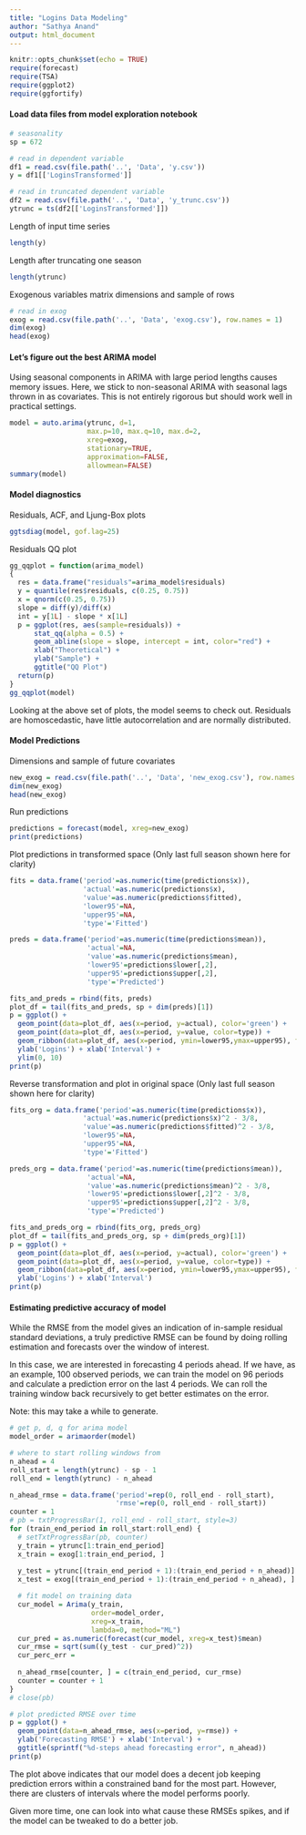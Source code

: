 ```yaml
---
title: "Logins Data Modeling"
author: "Sathya Anand"
output: html_document
---
```


```r
knitr::opts_chunk$set(echo = TRUE)
require(forecast)
require(TSA)
require(ggplot2)
require(ggfortify)
```

#### Load data files from model exploration notebook

```r
# seasonality
sp = 672

# read in dependent variable
df1 = read.csv(file.path('..', 'Data', 'y.csv'))
y = df1[['LoginsTransformed']]

# read in truncated dependent variable
df2 = read.csv(file.path('..', 'Data', 'y_trunc.csv'))
ytrunc = ts(df2[['LoginsTransformed']])
```

Length of input time series
```r
length(y)
```

Length after truncating one season
```r
length(ytrunc)
```

Exogenous variables matrix dimensions and sample of rows
```r
# read in exog
exog = read.csv(file.path('..', 'Data', 'exog.csv'), row.names = 1)
dim(exog)
head(exog)
```

#### Let's figure out the best ARIMA model

Using seasonal components in ARIMA with large period lengths causes memory issues. Here, we stick to non-seasonal ARIMA with seasonal lags thrown in as covariates. This is not entirely rigorous but should work well in practical settings. 
```r
model = auto.arima(ytrunc, d=1,
                   max.p=10, max.q=10, max.d=2,
                   xreg=exog,
                   stationary=TRUE,
                   approximation=FALSE,
                   allowmean=FALSE)
summary(model)
```

#### Model diagnostics

Residuals, ACF, and Ljung-Box plots
```r
ggtsdiag(model, gof.lag=25)
```

Residuals QQ plot
```r
gg_qqplot = function(arima_model)
{
  res = data.frame("residuals"=arima_model$residuals)
  y = quantile(res$residuals, c(0.25, 0.75))
  x = qnorm(c(0.25, 0.75))
  slope = diff(y)/diff(x)
  int = y[1L] - slope * x[1L]
  p = ggplot(res, aes(sample=residuals)) +
      stat_qq(alpha = 0.5) +
      geom_abline(slope = slope, intercept = int, color="red") +
      xlab("Theoretical") +
      ylab("Sample") + 
      ggtitle("QQ Plot")
  return(p)
}
gg_qqplot(model)
```

Looking at the above set of plots, the model seems to check out. Residuals are homoscedastic, have little autocorrelation and are normally distributed.

#### Model Predictions

Dimensions and sample of future covariates
```r
new_exog = read.csv(file.path('..', 'Data', 'new_exog.csv'), row.names = 1)
dim(new_exog)
head(new_exog)
```

Run predictions
```r
predictions = forecast(model, xreg=new_exog)
print(predictions)
```

Plot predictions in transformed space
(Only last full season shown here for clarity)
```r
fits = data.frame('period'=as.numeric(time(predictions$x)),
                  'actual'=as.numeric(predictions$x),
                  'value'=as.numeric(predictions$fitted),
                  'lower95'=NA,
                  'upper95'=NA,
                  'type'='Fitted')

preds = data.frame('period'=as.numeric(time(predictions$mean)),
                   'actual'=NA,
                   'value'=as.numeric(predictions$mean),
                   'lower95'=predictions$lower[,2],
                   'upper95'=predictions$upper[,2],
                   'type'='Predicted')

fits_and_preds = rbind(fits, preds)
plot_df = tail(fits_and_preds, sp + dim(preds)[1])
p = ggplot() + 
  geom_point(data=plot_df, aes(x=period, y=actual), color='green') +
  geom_point(data=plot_df, aes(x=period, y=value, color=type)) +
  geom_ribbon(data=plot_df, aes(x=period, ymin=lower95,ymax=upper95), fill="gray", alpha="0.50") +
  ylab('Logins') + xlab('Interval') +
  ylim(0, 10)
print(p)
```

Reverse transformation and plot in original space
(Only last full season shown here for clarity)
```r
fits_org = data.frame('period'=as.numeric(time(predictions$x)),
                  'actual'=as.numeric(predictions$x)^2 - 3/8,
                  'value'=as.numeric(predictions$fitted)^2 - 3/8,
                  'lower95'=NA,
                  'upper95'=NA,
                  'type'='Fitted')

preds_org = data.frame('period'=as.numeric(time(predictions$mean)),
                   'actual'=NA,
                   'value'=as.numeric(predictions$mean)^2 - 3/8,
                   'lower95'=predictions$lower[,2]^2 - 3/8,
                   'upper95'=predictions$upper[,2]^2 - 3/8,
                   'type'='Predicted')

fits_and_preds_org = rbind(fits_org, preds_org)
plot_df = tail(fits_and_preds_org, sp + dim(preds_org)[1])
p = ggplot() + 
  geom_point(data=plot_df, aes(x=period, y=actual), color='green') +
  geom_point(data=plot_df, aes(x=period, y=value, color=type)) +
  geom_ribbon(data=plot_df, aes(x=period, ymin=lower95,ymax=upper95), fill="gray", alpha="0.50") +
  ylab('Logins') + xlab('Interval')
print(p)
```

#### Estimating predictive accuracy of model

While the RMSE from the model gives an indication of in-sample residual standard deviations, a truly predictive RMSE can be found by doing rolling estimation and forecasts over the window of interest. 

In this case, we are interested in forecasting 4 periods ahead. If we have, as an example, 100 observed periods, we can train the model on 96 periods and calculate a prediction error on the last 4 periods. We can roll the training window back recursively to get better estimates on the error. 

Note: this may take a while to generate.
```r
# get p, d, q for arima model
model_order = arimaorder(model)

# where to start rolling windows from
n_ahead = 4
roll_start = length(ytrunc) - sp - 1
roll_end = length(ytrunc) - n_ahead

n_ahead_rmse = data.frame('period'=rep(0, roll_end - roll_start),
                          'rmse'=rep(0, roll_end - roll_start))
counter = 1
# pb = txtProgressBar(1, roll_end - roll_start, style=3)
for (train_end_period in roll_start:roll_end) {
  # setTxtProgressBar(pb, counter)
  y_train = ytrunc[1:train_end_period]
  x_train = exog[1:train_end_period, ]
  
  y_test = ytrunc[(train_end_period + 1):(train_end_period + n_ahead)]
  x_test = exog[(train_end_period + 1):(train_end_period + n_ahead), ]

  # fit model on training data
  cur_model = Arima(y_train, 
                    order=model_order, 
                    xreg=x_train, 
                    lambda=0, method="ML")
  cur_pred = as.numeric(forecast(cur_model, xreg=x_test)$mean)
  cur_rmse = sqrt(sum((y_test - cur_pred)^2))
  cur_perc_err = 
  
  n_ahead_rmse[counter, ] = c(train_end_period, cur_rmse)
  counter = counter + 1
}
# close(pb)

# plot predicted RMSE over time
p = ggplot() + 
  geom_point(data=n_ahead_rmse, aes(x=period, y=rmse)) +
  ylab('Forecasting RMSE') + xlab('Interval') +
  ggtitle(sprintf("%d-steps ahead forecasting error", n_ahead))
print(p)

```

The plot above indicates that our model does a decent job keeping prediction errors within a constrained band for the most part. However, there are clusters of intervals where the model performs poorly. 

Given more time, one can look into what cause these RMSEs spikes, and if the model can be tweaked to do a better job.
